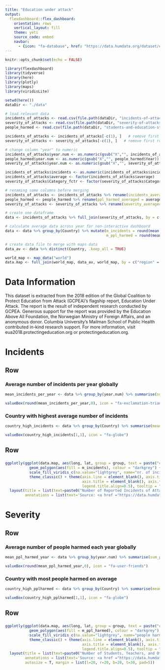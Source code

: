 ```yaml
---
title: "Education under attack"
output: 
  flexdashboard::flex_dashboard:
    orientation: rows
    vertical_layout: fill
    theme: yeti
    source_code: embed
    navbar:
      - {icon: "fa-database", href: "https://data.humdata.org/dataset/eua-2018", align: right}
---
```


```r

knitr::opts_chunk$set(echo = FALSE)

library(flexdashboard)
library(tidyverse)
library(here)
library(plotly)
library(maps)
library(viridisLite)

```

```r

setwd(here())
dataDir <- "./data"

# load relevant data 
incidents_of_attacks <- read.csv(file.path(dataDir, "incidents-of-attacks-on-education-2013-2017.csv"), header = TRUE)
severity_of_attacks <- read.csv(file.path(dataDir, "severity-of-attacks-against-education-2013-2017.csv"), header = TRUE)
people_harmed <- read.csv(file.path(dataDir, "students-and-education-staff-harmed-by-attacks-on-education-2013-2017.csv"), header = TRUE)

incidents_of_attacks <- incidents_of_attacks[-c(1), ]   # remove first row with variable names
severity_of_attacks <- severity_of_attacks[-c(1), ]   # remove first row with variable names

# change column "year" to numeric
incidents_of_attacks$year.num <- as.numeric(gsub("X","", incidents_of_attacks$Year))
people_harmed$year.num <- as.numeric(gsub("X","", people_harmed$Year))
severity_of_attacks$year.num <- as.numeric(gsub("X","", severity_of_attacks$year))

incidents_of_attacks$incidents <- as.numeric(incidents_of_attacks$incidents)
incidents_of_attacks$average <- factor(incidents_of_attacks$average)
severity_of_attacks$Category_fctr <- factor(severity_of_attacks$Category, levels = c("Sporadic", "Affected", "Heavily Affected", "Very Heavily Affected"))

# renaming some columns before merging
incidents_of_attacks <- incidents_of_attacks %>% rename(incidents_averaged = average)
people_harmed <- people_harmed %>% rename(ppl_harmed_averaged = averaged)
severity_of_attacks <- severity_of_attacks %>% rename(severity_averaged = averaged)

# create one dataframe
data <- incidents_of_attacks %>% full_join(severity_of_attacks, by = c("Country", "year.num")) %>% full_join(people_harmed, by = c("Country", "year.num")) %>% select(Country, year.num, incidents, incidents_averaged, Category, Category_fctr, severity_averaged, ppl_harmed, ppl_harmed_averaged)

# calculate average data across year for non-interactive dashboard
data <- data %>% group_by(Country) %>% mutate(m_incidents = round(mean(incidents, na.rm=TRUE),1),
                                              m_ppl_harmed = round(mean(ppl_harmed, na.rm = TRUE),1))

# create data file to merge with maps data
data_av <- data %>% distinct(Country, .keep_all = TRUE)

world_map <- map_data("world")
data.map <- full_join(world_map, data_av, world_map, by = c("region" = "Country"))

```

Data Information {.sidebar data-width=300}
=====================================

This dataset is extracted from the 2018 edition of the Global Coalition to Protect Education from Attack (GCPEA)’s flagship report, Education Under Attack. The report is the result of independent research conducted by GCPEA. Generous support for the report was provided by the Education Above All Foundation, the Norwegian Ministry of Foreign Affairs, and an anonymous donor. Columbia University’s Mailman School of Public Health contributed in-kind research support. For more information, visit eua2018.protectingeducation.org or protectingeducation.org.



Incidents {data-orientation=rows}
===================================== 

Row {data-height=200}
-------------------------------------

### Average number of incidents per year globally

```r

mean_incidents_per_year <- data %>% group_by(year.num) %>% summarise(sum_per_year = sum(incidents, na.rm = TRUE)) %>% summarise(mean = mean(sum_per_year)) 

valueBox(round(mean_incidents_per_year,0), icon = "fa-exclamation-triangle")
```

### Country with highest average number of incidents

```r

country_high_incidents <- data %>% group_by(Country) %>% summarise(mean = mean(incidents, na.rm = TRUE)) %>% arrange(desc(mean))

valueBox(country_high_incidents[1,1], icon = "fa-globe")
```


Row {data-height=800}
-----------------------------------------------------------------------

### 

``` r

ggplotly(ggplot(data.map, aes(long, lat, group = group, text = paste("country:",region,"<br>","nr. of incidents:",m_incidents))) +
           geom_polygon(aes(fill = m_incidents), colour = "darkgrey") + 
           scale_fill_viridis_c(na.value="lightgrey", name="nr. of incidents") + 
           theme_classic() + theme(axis.line = element_blank(), axis.ticks = element_blank(), 
                                   axis.title = element_blank(), axis.text = element_blank(),
                                   legend.title.align=0.5), tooltip = "text") %>%
  layout(title = list(text=paste0("Number of Reported Incidents of Attacks on Students, Education Personnel and Education Infrastructure","<br>","<sup>","averaged across years: 2013-2017","</sup>"), x=0.5, y=1.01, xref="paper", yref="paper", xanchor="center", font=list(size=20, color="black")),
         annotations = list(text='Source: <a href ="https://data.humdata.org/dataset/eua-2018">Global Coalition to Protect Education from Attack</a>', x=0.5,y=0, xref="paper", yref="paper", xanchor="center", showarrow=F, font=list(size=12, color="black")),         autosize = T, margin = list(l=20, r=20, b=20, t=30, pad=4))

```



Severity {data-orientation=rows}
===================================== 

Row {data-height=200}
-------------------------------------

### Average number of people harmed each year globally

```r

mean_ppl_harmed_year <- data %>% group_by(year.num) %>% summarise(sum_per_year = sum(ppl_harmed, na.rm = TRUE)) %>% summarise(mean = mean(sum_per_year)) 

valueBox(round(mean_ppl_harmed_year,0), icon = "fa-user-friends")
```

### Country with most people harmed on average

```r

country_high_pplharmed <- data %>% group_by(Country) %>% summarise(mean = mean(ppl_harmed, na.rm = TRUE)) %>% arrange(desc(mean))

valueBox(country_high_pplharmed[1,1], icon = "fa-globe")
```



Row {data-height=800}
-----------------------------------------------------------------------

### 

``` r

ggplotly(ggplot(data.map, aes(long, lat, group = group, text = paste("country:",region,"<br>","nr. of people harmed:",m_ppl_harmed))) +
           geom_polygon(aes(fill = m_ppl_harmed), colour = "darkgrey") + 
           scale_fill_viridis_c(na.value="lightgrey", name="people harmed") + 
           theme_classic() + theme(axis.line = element_blank(), axis.ticks = element_blank(), 
                                   axis.title = element_blank(), axis.text = element_blank(),
                                   legend.title.align=0.5), tooltip = "text") %>%
  layout(title = list(text=paste0("Number of Students, Teachers, and Other Education Personnel Harmed by Attacks on Education","<br>","<sup>","averaged across years: 2013-2017","</sup>"), x=0.5, y=1.01, xref="paper", yref="paper", xanchor="center", font=list(size=20, color="black")),
         annotations = list(text='Source: <a href ="https://data.humdata.org/dataset/eua-2018">Global Coalition to Protect Education from Attack</a>', x=0.5,y=0, xref="paper", yref="paper", xanchor="center", showarrow=F, font=list(size=12, color="black")),
         autosize = T, margin = list(l=20, r=20, b=20, t=30, pad=5))
  
```
